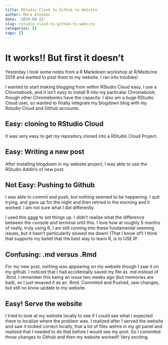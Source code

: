 ```yaml
---
title: RStudio Cloud to Github to Website
author: Mara Alexeev
date: '2019-09-13'
slug: rstudio-cloud-to-github-to-website
categories: []
tags: []
---
```


# It works!! But first it doesn't

Yesterday I took some notes from a R Markdown workshop at R/Medicine 2019 and wanted to post them to my website. I ran into troubles!

I wanted to start making blogging from within RStudio Cloud easy. I use a Chromebook, and it isn't easy to install R into my particalar Chromebook, though other Chromebooks have the capacity. I also am a huge RStudio Cloud user, so wanted to finally integrate my blogdown blog with my Rstudio Cloud and Github accounts.

## Easy: cloning to RStudio Cloud

It was very easy to get my repository cloned into a RStudio Cloud Project.

## Easy: Writing a new post

After installing blogdown in my website project, I was able to use the RStudio Addin's of new post.

## Not Easy: Pushing to Github

I was able to commit and push, but nothing seemed to be happening. I quit trying, and gave up for the night and then retried in the morning and it worked. I am not sure what I did differently.

I used this [page](https://bren.zendesk.com/hc/en-us/articles/360015826731-How-to-connect-RStudio-Cloud-with-Github) to set things up. I didn't realize what the difference between the console and terminal until this. I love how at roughly 5 months of really, truly using R, I am still running into these fundamental seeming issues, but it hasn't particularlly slowed me down! (That I know of!) I think that supports my belief that the best way to learn R, is to USE R!

## Confusing: .md versus .Rmd

For my new post, nothing was appearing on my website though I saw it on my github. I noticed that I had accidentally saved my file as .md instead of .Rmd. I remember this being an issue two weeks ago (but memories are bad), so I just resaved it as an .Rmd. Commited and Pushed, saw changes, but still no know update to my website.

## Easy! Serve the website

I tried to look at my website locally to see if I could see what I expected there to localize where the problem was. I realized after I served the website and saw it looked correct locally, that a lot of files wehre in my git panel and realized that I needed to do that before I would see my post. So I commited those changes to Github and then my website worked!! Very exciting. 